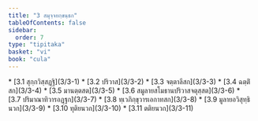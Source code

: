 ```yaml
---
title: "3 สมุจฺจยกฺขนฺธก"
tableOfContents: false
sidebar:
  order: 7
type: "tipitaka"
basket: "vi"
book: "cula"
---
```



<DynamicBreadcrumb />



<TableOfContents book="cula" section="3">
* [3.1 สุกฺกวิสฺสฏฺฐิ](3/3-1)
* [3.2 ปริวาส](3/3-2)
* [3.3 จตฺตาลีสก](3/3-3)
* [3.4 ฉตฺติํสก](3/3-4)
* [3.5 มานตฺตสต](3/3-5)
* [3.6 สมูลายสโมธานปริวาสจตุสฺสต](3/3-6)
* [3.7 ปริมาณาทิวารอฏฺฐก](3/3-7)
* [3.8 ทฺเวภิกฺขุวารเอกาทสก](3/3-8)
* [3.9 มูลายอวิสุทฺธินวก](3/3-9)
* [3.10 ทุติยนวก](3/3-10)
* [3.11 ตติยนวก](3/3-11)
</TableOfContents>